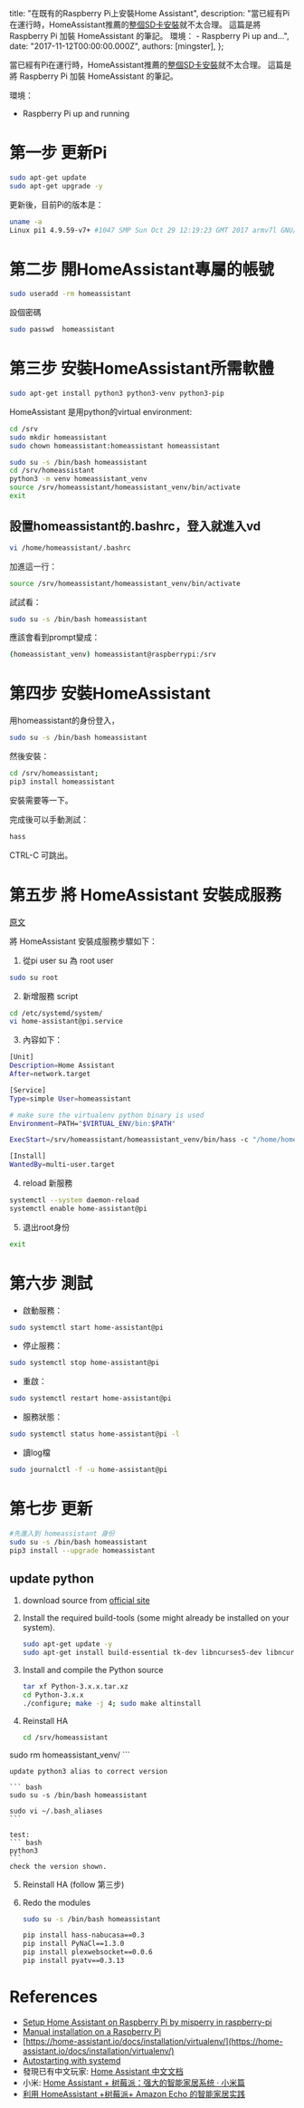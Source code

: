 
  title: "在既有的Raspberry Pi上安裝Home Assistant",
  description: "當已經有Pi在運行時，HomeAssistant推薦的[整個SD卡安裝](https://home-assistant.io/getting-started/)就不太合理。 這篇是將 Raspberry Pi 加裝 HomeAssistant 的筆記。 環境： - Raspberry Pi up and...",
  date: "2017-11-12T00:00:00.000Z",
  authors: [mingster],
};

當已經有Pi在運行時，HomeAssistant推薦的[整個SD卡安裝](https://home-assistant.io/getting-started/)就不太合理。
這篇是將 Raspberry Pi 加裝 HomeAssistant 的筆記。

環境：
- Raspberry Pi up and running

# 第一步 更新Pi
``` bash
sudo apt-get update
sudo apt-get upgrade -y
```

更新後，目前Pi的版本是：

``` bash
uname -a
Linux pi1 4.9.59-v7+ #1047 SMP Sun Oct 29 12:19:23 GMT 2017 armv7l GNU/Linux
```

# 第二步 開HomeAssistant專屬的帳號
``` bash
sudo useradd -rm homeassistant
```
設個密碼
``` bash
sudo passwd  homeassistant
```

# 第三步 安裝HomeAssistant所需軟體

``` bash
sudo apt-get install python3 python3-venv python3-pip
```

HomeAssistant 是用python的virtual environment:

``` bash
cd /srv
sudo mkdir homeassistant
sudo chown homeassistant:homeassistant homeassistant

sudo su -s /bin/bash homeassistant
cd /srv/homeassistant
python3 -m venv homeassistant_venv
source /srv/homeassistant/homeassistant_venv/bin/activate
exit
```

## 設置homeassistant的.bashrc，登入就進入vd
``` bash
vi /home/homeassistant/.bashrc
```

加進這一行：
``` bash
source /srv/homeassistant/homeassistant_venv/bin/activate
```

試試看：
``` bash
sudo su -s /bin/bash homeassistant
```
應該會看到prompt變成：
``` bash
(homeassistant_venv) homeassistant@raspberrypi:/srv
```

# 第四步 安裝HomeAssistant
用homeassistant的身份登入，
``` bash
sudo su -s /bin/bash homeassistant
```

然後安裝：

``` bash
cd /srv/homeassistant;
pip3 install homeassistant
```
安裝需要等一下。

完成後可以手動測試：
``` bash
hass
```
CTRL-C 可跳出。

# 第五步 將 HomeAssistant 安裝成服務
[原文](https://home-assistant.io/docs/autostart/systemd/)

將 HomeAssistant 安裝成服務步驟如下：
1. 從pi user su 為 root user
``` bash
sudo su root
```

2. 新增服務 script
``` bash
cd /etc/systemd/system/
vi home-assistant@pi.service
```

3. 內容如下：

``` bash
[Unit]
Description=Home Assistant
After=network.target

[Service]
Type=simple User=homeassistant

# make sure the virtualenv python binary is used
Environment=PATH="$VIRTUAL_ENV/bin:$PATH"

ExecStart=/srv/homeassistant/homeassistant_venv/bin/hass -c "/home/homeassistant/.homeassistant"

[Install]
WantedBy=multi-user.target
```

4. reload 新服務

``` bash
systemctl --system daemon-reload
systemctl enable home-assistant@pi
```

5. 退出root身份
``` bash
exit
```

# 第六步 測試
- 啟動服務：
``` bash
sudo systemctl start home-assistant@pi
```

- 停止服務：
``` bash
sudo systemctl stop home-assistant@pi
```

- 重啟：
``` bash
sudo systemctl restart home-assistant@pi
```

- 服務狀態：
``` bash
sudo systemctl status home-assistant@pi -l
```

- 讀log檔
``` bash
sudo journalctl -f -u home-assistant@pi
```

# 第七步 更新

``` bash
#先進入到 homeassistant 身份
sudo su -s /bin/bash homeassistant
pip3 install --upgrade homeassistant
```

## update python
1. download source from [official site](https://www.python.org/downloads/)
2. Install the required build-tools (some might already be installed on your system).

	``` bash
	sudo apt-get update -y
	sudo apt-get install build-essential tk-dev libncurses5-dev libncursesw5-dev libreadline6-dev libdb5.3-dev libgdbm-dev libsqlite3-dev libssl-dev libbz2-dev libexpat1-dev liblzma-dev zlib1g-dev libffi-dev -y
	```
3. Install and compile the Python source

	``` bash
	tar xf Python-3.x.x.tar.xz
	cd Python-3.x.x
	./configure; make -j 4; sudo make altinstall
	```

4. Reinstall HA

	``` bash
	cd /srv/homeassistant
sudo rm homeassistant_venv/
	```

	update python3 alias to correct version

	``` bash
	sudo su -s /bin/bash homeassistant

	sudo vi ~/.bash_aliases
	```

	test:
	``` bash
	python3
	```
	check the version shown.

5. Reinstall HA (follow 第三步)

6. Redo the modules

	``` bash
	sudo su -s /bin/bash homeassistant

	pip install hass-nabucasa==0.3
	pip install PyNaCl==1.3.0
	pip install plexwebsocket==0.0.6
	pip install pyatv==0.3.13
	```

# References
 - [Setup Home Assistant on Raspberry Pi by misperry in raspberry-pi](http://www.instructables.com/id/Setup-Home-Assistant-on-Raspberry-Pi/)
 - [Manual installation on a Raspberry Pi](https://home-assistant.io/docs/installation/raspberry-pi/)
 - [https://home-assistant.io/docs/installation/virtualenv/](https://home-assistant.io/docs/installation/virtualenv/)
 - [Autostarting with systemd](https://home-assistant.io/getting-started/autostart-systemd/)
 - 發現已有中文玩家: [Home Assistant 中文文档](https://home-assistant.cc)
 - 小米: [Home Assistant + 树莓派：强大的智能家居系统 · 小米篇](https://sspai.com/post/40113)
 - [利用 HomeAssistant +树莓派+ Amazon Echo 的智能家居实践](http://kittenyang.com/homeassistant_practice_03/)
